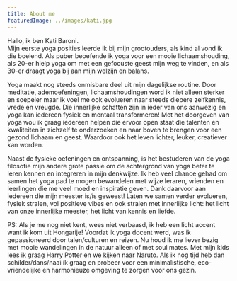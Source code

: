 ```yaml
---
title: About me
featuredImage: ../images/kati.jpg
---
```



Hallo, ik ben Kati Baroni.<br/>
Mijn eerste yoga posities leerde ik bij mijn grootouders, als kind al vond ik die boeiend. Als puber beoefende ik yoga voor een mooie lichaamshouding, als 20-er hielp yoga om met een gefocuste geest mijn weg te vinden, en als 30-er draagt yoga bij aan mijn welzijn en balans.

Yoga maakt nog steeds onmisbare deel uit mijn dagelijkse routine. Door meditatie, ademoefeningen, lichaamshoudingen word ik niet alleen sterker en soepeler maar ik voel me ook evolueren naar steeds diepere zelfkennis, vrede en vreugde. Die innerlijke schatten zijn in ieder van ons aanwezig en yoga kan iedereen fysiek en mentaal transformeren!
Met het doorgeven van yoga wou ik graag iedereen helpen die ervoor open staat die talenten en kwaliteiten in zichzelf te onderzoeken en naar boven te brengen voor een gezond lichaam en geest. Waardoor ook het leven lichter, leuker, creatiever kan worden.

Naast de fysieke oefeningen en ontspanning, is het bestuderen van de yoga filosofie mijn andere grote passie om de achtergrond van yoga beter te leren kennen en integreren in mijn denkwijze. 
Ik heb veel chance gehad om samen het yoga pad te mogen bewandelen met wijze leraren, vrienden en leerlingen die me veel moed en inspiratie geven. Dank daarvoor aan iedereen die mijn meester is/is geweest!
Laten we samen verder evolueren, fysiek stralen, vol positieve vibes en ook stralen met innerlijke licht: het licht van onze innerlijke meester, het licht van kennis en liefde.

PS: Als je me nog niet kent, wees niet verbaasd, ik heb een licht accent want ik kom uit Hongarije! Voordat ik yoga docent werd, was ik gepassioneerd door talen/culturen en reizen. Nu houd ik me liever bezig met mooie wandelingen in de natuur alleen of met soul mates. Met mijn kids lees ik graag Harry Potter en we kijken naar Naruto. Als ik nog tijd heb dan schilder/dans/naai ik graag en probeer voor een minimalistische, eco-vriendelijke en harmonieuze omgeving te zorgen voor ons gezin.
